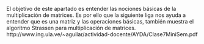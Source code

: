 El objetivo de este apartado es entender las nociones básicas de la multiplicación de matrices. Es por ello que la siguiente liga
nos ayuda a entender que es una matriz y las operaciones básicas, también muestra el algoritmo Strassen para multiplicación de matrices.
http://www.ing.ula.ve/~aguilar/actividad-docente/AYDA/Clase7MiniSem.pdf
